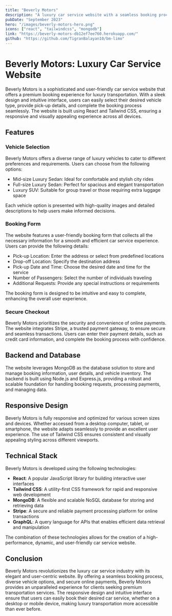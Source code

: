 ```yaml
---
title: "Beverly Motors"
description: "A luxury car service website with a seamless booking process, diverse vehicle options, and secure online payments."
pubDate: "September 2023"
hero: "/images/beverly-motors-hero.png"
icons: ["react", "tailwindcss", "mongodb"]
link: "https://beverly-motors-db12ef7ee760.herokuapp.com/"
github: "https://github.com/TigranBalayan10/bm-limo"
---
```


# Beverly Motors: Luxury Car Service Website

Beverly Motors is a sophisticated and user-friendly car service website that offers a premium booking experience for luxury transportation. With a sleek design and intuitive interface, users can easily select their desired vehicle type, provide pick-up details, and complete the booking process seamlessly. The website is built using React and Tailwind CSS, ensuring a responsive and visually appealing experience across all devices.

## Features

### Vehicle Selection

Beverly Motors offers a diverse range of luxury vehicles to cater to different preferences and requirements. Users can choose from the following options:

- Mid-size Luxury Sedan: Ideal for comfortable and stylish city rides
- Full-size Luxury Sedan: Perfect for spacious and elegant transportation
- Luxury SUV: Suitable for group travel or those requiring extra luggage space

Each vehicle option is presented with high-quality images and detailed descriptions to help users make informed decisions.

### Booking Form

The website features a user-friendly booking form that collects all the necessary information for a smooth and efficient car service experience. Users can provide the following details:

- Pick-up Location: Enter the address or select from predefined locations
- Drop-off Location: Specify the destination address
- Pick-up Date and Time: Choose the desired date and time for the service
- Number of Passengers: Select the number of individuals traveling
- Additional Requests: Provide any special instructions or requirements

The booking form is designed to be intuitive and easy to complete, enhancing the overall user experience.

### Secure Checkout

Beverly Motors prioritizes the security and convenience of online payments. The website integrates Stripe, a trusted payment gateway, to ensure secure and seamless transactions. Users can enter their payment details, such as credit card information, and complete the booking process with confidence.

## Backend and Database

The website leverages MongoDB as the database solution to store and manage booking information, user details, and vehicle inventory. The backend is built using Node.js and Express.js, providing a robust and scalable foundation for handling booking requests, processing payments, and managing data.

## Responsive Design

Beverly Motors is fully responsive and optimized for various screen sizes and devices. Whether accessed from a desktop computer, tablet, or smartphone, the website adapts seamlessly to provide an excellent user experience. The use of Tailwind CSS ensures consistent and visually appealing styling across different viewports.

## Technical Stack

Beverly Motors is developed using the following technologies:

- **React**: A popular JavaScript library for building interactive user interfaces
- **Tailwind CSS**: A utility-first CSS framework for rapid and responsive web development
- **MongoDB**: A flexible and scalable NoSQL database for storing and retrieving data
- **Stripe**: A secure and reliable payment processing platform for online transactions
- **GraphQL**: A query language for APIs that enables efficient data retrieval and manipulation

The combination of these technologies allows for the creation of a high-performance, dynamic, and user-friendly car service website.

## Conclusion

Beverly Motors revolutionizes the luxury car service industry with its elegant and user-centric website. By offering a seamless booking process, diverse vehicle options, and secure online payments, Beverly Motors provides an unparalleled experience for clients seeking premium transportation services. The responsive design and intuitive interface ensure that users can easily book their desired car service, whether on a desktop or mobile device, making luxury transportation more accessible than ever before.

